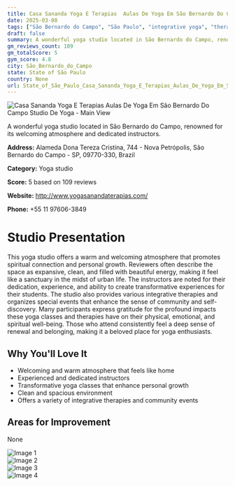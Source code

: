 ```yaml
---
title: Casa Sananda Yoga E Terapias  Aulas De Yoga Em São Bernardo Do Campo  Studio De Yoga
date: 2025-03-08
tags: ["São Bernardo do Campo", "São Paulo", "integrative yoga", "therapeutic yoga", "welcoming atmosphere", "spiritual energy", "São Bernardo do Campo"]  
draft: false
summary: A wonderful yoga studio located in São Bernardo do Campo, renowned for its welcoming atmosphere and dedicated instructors.
gm_reviews_count: 109
gm_totalScore: 5
gym_score: 4.8
city: São_Bernardo_do_Campo
state: State of São Paulo
country: None
url: State_of_São_Paulo_Casa_Sananda_Yoga_E_Terapias_Aulas_De_Yoga_Em_São_Bernardo_Do_Campo_Studio_De_Yoga
---
```


<div className="aspect-[16/9] relative my-8">
  <img 
    src="https://lh5.googleusercontent.com/p/AF1QipOT2YnC13WPUnoUltMA8zBw40t_FBcz8gdjMNrJ=w1920-h1080-k-no"
    alt="Casa Sananda Yoga E Terapias  Aulas De Yoga Em São Bernardo Do Campo  Studio De Yoga - Main View"
    className="object-cover absolute inset-0 w-full h-full rounded-lg"
  />
</div>

A wonderful yoga studio located in São Bernardo do Campo, renowned for its welcoming atmosphere and dedicated instructors.

**Address:** Alameda Dona Tereza Cristina, 744 - Nova Petrópolis, São Bernardo do Campo - SP, 09770-330, Brazil

**Category:** Yoga studio

**Score:** 5 based on 109 reviews

**Website:** http://www.yogasanandaterapias.com/

**Phone:** +55 11 97606-3849

# Studio Presentation

This yoga studio offers a warm and welcoming atmosphere that promotes spiritual connection and personal growth. Reviewers often describe the space as expansive, clean, and filled with beautiful energy, making it feel like a sanctuary in the midst of urban life. The instructors are noted for their dedication, experience, and ability to create transformative experiences for their students. The studio also provides various integrative therapies and organizes special events that enhance the sense of community and self-discovery. Many participants express gratitude for the profound impacts these yoga classes and therapies have on their physical, emotional, and spiritual well-being. Those who attend consistently feel a deep sense of renewal and belonging, making it a beloved place for yoga enthusiasts.

## Why You'll Love It

- Welcoming and warm atmosphere that feels like home
- Experienced and dedicated instructors
- Transformative yoga classes that enhance personal growth
- Clean and spacious environment
- Offers a variety of integrative therapies and community events

## Areas for Improvement

None

<div className="grid grid-cols-1 xl:grid-cols-2 gap-4 my-8">
<div className="aspect-[4/3] relative"><img src="https://lh3.googleusercontent.com/p/AF1QipMz0aax9OUBsVvJKtGTokgmkbVzp5yjgx8yFGnC=w1920-h1080-k-no" alt="Image 1" className="object-cover absolute inset-0 w-full h-full rounded-lg" /></div>
<div className="aspect-[4/3] relative"><img src="https://lh5.googleusercontent.com/p/AF1QipPf9k_wlXWG8IsdZnaVi5GtU0rnmnOlj-fGyeX5=w1920-h1080-k-no" alt="Image 2" className="object-cover absolute inset-0 w-full h-full rounded-lg" /></div>
<div className="aspect-[4/3] relative"><img src="https://lh5.googleusercontent.com/p/AF1QipNxIWJCKj7FuD-akTTv8sEShx917ylGD0sHTdkh=w1920-h1080-k-no" alt="Image 3" className="object-cover absolute inset-0 w-full h-full rounded-lg" /></div>
<div className="aspect-[4/3] relative"><img src="https://lh5.googleusercontent.com/p/AF1QipPxgXj20qSkr-8fDFWruL0KQ4t89OjMKKvG65cC=w1920-h1080-k-no" alt="Image 4" className="object-cover absolute inset-0 w-full h-full rounded-lg" /></div>
</div>
